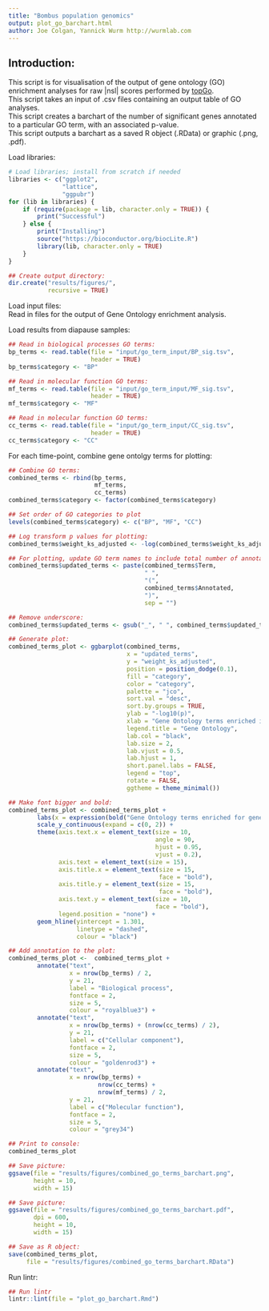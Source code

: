 ```yaml
---
title: "Bombus population genomics"
output: plot_go_barchart.html
author: Joe Colgan, Yannick Wurm http://wurmlab.com
---
```


## Introduction:  
This script is for visualisation of the output of gene ontology (GO) enrichment analyses for raw |nsl| scores performed by [topGo](https://www.bioconductor.org/packages/release/bioc/html/topGO.html).  
This script takes an input of .csv files containing an output table of GO analyses.  
This script creates a barchart of the number of significant genes annotated to a particular GO term, with an associated p-value.  
This script outputs a barchart as a saved R object (.RData) or graphic (.png, .pdf).  

Load libraries:

```r
# Load libraries; install from scratch if needed
libraries <- c("ggplot2",
               "lattice",
               "ggpubr")
for (lib in libraries) {
    if (require(package = lib, character.only = TRUE)) {
        print("Successful")
    } else {
        print("Installing")
        source("https://bioconductor.org/biocLite.R")
        library(lib, character.only = TRUE)
    }
}

## Create output directory:
dir.create("results/figures/",
           recursive = TRUE)
```

Load input files:  
Read in files for the output of Gene Ontology enrichment analysis.

Load results from diapause samples:

```r
## Read in biological processes GO terms:
bp_terms <- read.table(file = "input/go_term_input/BP_sig.tsv",
                       header = TRUE)
bp_terms$category <- "BP"

## Read in molecular function GO terms:
mf_terms <- read.table(file = "input/go_term_input/MF_sig.tsv",
                       header = TRUE)
mf_terms$category <- "MF"

## Read in molecular function GO terms:
cc_terms <- read.table(file = "input/go_term_input/CC_sig.tsv",
                       header = TRUE)
cc_terms$category <- "CC"
```

For each time-point, combine gene ontolgy terms for plotting:

```r
## Combine GO terms:
combined_terms <- rbind(bp_terms,
                        mf_terms,
                        cc_terms)
combined_terms$category <- factor(combined_terms$category)

## Set order of GO categories to plot
levels(combined_terms$category) <- c("BP", "MF", "CC")

## Log transform p values for plotting:
combined_terms$weight_ks_adjusted <- -log(combined_terms$weight_ks_adjusted)

## For plotting, update GO term names to include total number of annotated terms:
combined_terms$updated_terms <- paste(combined_terms$Term,
                                      " ",
                                      "(",
                                      combined_terms$Annotated,
                                      ")",
                                      sep = "")

## Remove underscore:
combined_terms$updated_terms <- gsub("_", " ", combined_terms$updated_terms)

## Generate plot:
combined_terms_plot <- ggbarplot(combined_terms,
                                 x = "updated_terms",
                                 y = "weight_ks_adjusted",
                                 position = position_dodge(0.1),
                                 fill = "category",
                                 color = "category",
                                 palette = "jco",
                                 sort.val = "desc",
                                 sort.by.groups = TRUE,
                                 ylab = "-log10(p)",
                                 xlab = "Gene Ontology terms enriched in genes with strongest |nsl| scores",
                                 legend.title = "Gene Ontology",
                                 lab.col = "black",
                                 lab.size = 2,
                                 lab.vjust = 0.5,
                                 lab.hjust = 1,
                                 short.panel.labs = FALSE,
                                 legend = "top",
                                 rotate = FALSE,
                                 ggtheme = theme_minimal())

## Make font bigger and bold:
combined_terms_plot <- combined_terms_plot +
        labs(x = expression(bold("Gene Ontology terms enriched for genes with strongest |"~italic(n)*S[L]*"| scores"))) +
        scale_y_continuous(expand = c(0, 2)) +
        theme(axis.text.x = element_text(size = 10,
                                         angle = 90,
                                         hjust = 0.95,
                                         vjust = 0.2),
              axis.text = element_text(size = 15),
              axis.title.x = element_text(size = 15,
                                          face = "bold"),
              axis.title.y = element_text(size = 15,
                                          face = "bold"),
              axis.text.y = element_text(size = 10,
                                         face = "bold"),
              legend.position = "none") +
        geom_hline(yintercept = 1.301,
                   linetype = "dashed",
                   colour = "black")

## Add annotation to the plot:
combined_terms_plot <-  combined_terms_plot +
        annotate("text",
                 x = nrow(bp_terms) / 2,
                 y = 21,
                 label = "Biological process",
                 fontface = 2,
                 size = 5,
                 colour = "royalblue3") +
        annotate("text",
                 x = nrow(bp_terms) + (nrow(cc_terms) / 2),
                 y = 21,
                 label = c("Cellular component"),
                 fontface = 2,
                 size = 5,
                 colour = "goldenrod3") +
        annotate("text",
                 x = nrow(bp_terms) +
                         nrow(cc_terms) +
                         nrow(mf_terms) / 2,
                 y = 21,
                 label = c("Molecular function"),
                 fontface = 2,
                 size = 5,
                 colour = "grey34")

## Print to console:
combined_terms_plot

## Save picture:
ggsave(file = "results/figures/combined_go_terms_barchart.png",
       height = 10,
       width = 15)

## Save picture:
ggsave(file = "results/figures/combined_go_terms_barchart.pdf",
       dpi = 600,
       height = 10,
       width = 15)

## Save as R object:
save(combined_terms_plot,
     file = "results/figures/combined_go_terms_barchart.RData")
```

Run lintr:

```r
## Run lintr
lintr::lint(file = "plot_go_barchart.Rmd")
```
